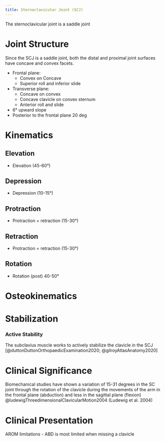 ```yaml
---
title: Sternoclavicular Joint (SCJ)
---
```



The sternoclavicular joint is a saddle joint


# Joint Structure

Since the SCJ is a saddle joint, both the distal and proximal joint surfaces have concave and convex facets.

- Frontal plane: 
    - Convex on Concave
    - Superior roll and inferior slide
- Transverse plane:
    - Concave on convex
    - Concave clavicle on convex sternum 
    - Anterior roll and slide


- 6&deg; upward slope
- Posterior to the frontal plane 20 deg

# Kinematics

## Elevation

- Elevation (45-60&deg;)

## Depression

- Depression (10-15&deg;)

## Protraction

- Protraction = retraction (15-30&deg;)

## Retraction

- Protraction = retraction (15-30&deg;)

## Rotation

- Rotation (post) 40-50&deg;




# Osteokinematics









# Stabilization

:::{layout-ncol="3"}
### Active Stability
The subclavius muscle works to actively stabilize the clavicle in the SCJ [@duttonDuttonOrthopaedicExamination2020; @gilroyAtlasAnatomy2020]
:::

# Clinical Significance

Biomechanical studies have shown a variation of 15-31 degrees in the SC joint through the rotation of the clavicle during the movements of the arm in the frontal plane (abduction) and less in the sagittal plane (flexion) @ludewigThreedimensionalClavicularMotion2004 (Ludewig et al. 2004)

# Clinical Presentation

AROM limitations 
- ABD is most limited when missing a clavicle